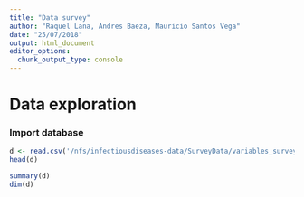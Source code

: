 ```yaml
---
title: "Data survey"
author: "Raquel Lana, Andres Baeza, Mauricio Santos Vega"
date: "25/07/2018"
output: html_document
editor_options: 
  chunk_output_type: console
---
```


# Data exploration

### Import database
```r
d <- read.csv('/nfs/infectiousdiseases-data/SurveyData/variables_survey.csv')
head(d)

```


```r
summary(d)
dim(d)
```


